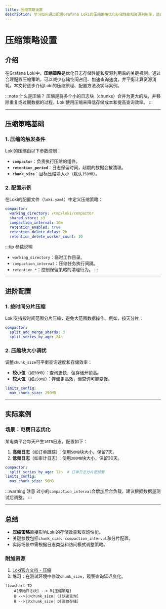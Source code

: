 ```yaml
---
title: 压缩策略设置
description: 学习如何通过配置Grafana Loki的压缩策略优化存储性能和资源利用率，适合初学者掌握的核心调优技巧。
---
```


# 压缩策略设置

## 介绍

在Grafana Loki中，**压缩策略**是优化日志存储性能和资源利用率的关键机制。通过合理配置压缩策略，可以减少存储空间占用、加速查询速度，并平衡计算资源消耗。本文将逐步介绍Loki的压缩原理、配置方法及实际案例。

:::note 什么是压缩？
压缩是将多个小的日志块（chunks）合并为更大的块，并移除重复或过期数据的过程。Loki使用压缩来降低存储成本和提高查询效率。
:::

---

## 压缩策略基础

### 1. 压缩的触发条件
Loki的压缩由以下参数控制：
- **`compactor`**：负责执行压缩的组件。
- **`retention_period`**：日志保留时间，超期的数据会被清理。
- **`chunk_size`**：目标压缩块大小（默认`150MB`）。

### 2. 配置示例
在Loki的配置文件（`loki.yaml`）中定义压缩策略：

```yaml
compactor:
  working_directory: /tmp/loki/compactor
  shared_store: s3
  compaction_interval: 10m
  retention_enabled: true
  retention_delete_delay: 2h
  retention_delete_worker_count: 10
```

:::tip 参数说明
- `working_directory`：临时工作目录。
- `compaction_interval`：压缩任务执行间隔。
- `retention_*`：控制保留策略的清理行为。
:::

---

## 进阶配置

### 1. 按时间分片压缩
Loki支持按时间范围分片压缩，避免大范围数据操作。例如，按天分片：

```yaml
compactor:
  split_and_merge_shards: 3
  split_series_by_age: 24h
```

### 2. 压缩块大小调优
调整`chunk_size`可平衡查询速度和存储效率：
- **较小值**（如`50MB`）：查询更快，但存储开销高。
- **较大值**（如`250MB`）：存储更高效，但查询可能变慢。

```yaml
limits_config:
  max_chunk_size: 250MB
```

---

## 实际案例

### 场景：电商日志优化
某电商平台每天产生`10TB`日志，配置如下：
1. **高频日志**（如订单跟踪）：使用`50MB`块大小，保留7天。
2. **低频日志**（如审计日志）：使用`200MB`块大小，保留30天。

```yaml
compactor:
  split_series_by_age: 12h  # 订单日志分片更频繁
limits_config:
  max_chunk_size: 50MB
```

:::warning 注意
过小的`compaction_interval`会增加后台负载，建议根据数据量测试后调整。
:::

---

## 总结

- **压缩策略**直接影响Loki的存储效率和查询性能。
- 关键参数包括`chunk_size`、`compaction_interval`和分片配置。
- 实际场景中需根据日志类型和访问模式调整策略。

### 附加资源
1. [Loki官方文档 - 压缩](https://grafana.com/docs/loki/latest/operations/storage/compaction/)
2. 练习：在测试环境中修改`chunk_size`，观察查询延迟变化。

```mermaid
flowchart TD
    A[原始日志块] --> B{压缩策略}
    B -->|小chunk_size| C[快速查询]
    B -->|大chunk_size| D[高效存储]